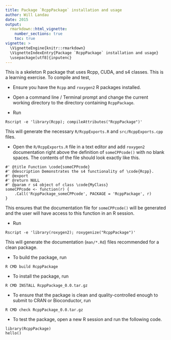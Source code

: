 ```yaml
---
title: Package `RcppPackage` installation and usage
author: Will Landau
date: 2015
output: 
  rmarkdown::html_vignette:
    number_sections: true
    toc: true
vignette: >
  \VignetteEngine{knitr::rmarkdown}
  \VignetteIndexEntry{Package `RcppPackage` installation and usage}
  \usepackage[utf8]{inputenc}
---
```


This is a skeleton R package that uses Rcpp, CUDA, and s4 classes. This is a learning exercise. To compile and test, 

- Ensure you have the `Rcpp` and `roxygen2` R packages installed.

- Open a command line / Terminal prompt and change the current working directory to the directory containing `RcppPackage`.
- Run 

```
Rscript -e 'library(Rcpp); compileAttributes("RcppPackage")'
```
This will generate the necessary `R/RcppExports.R` and `src/RcppExports.cpp` files.

- Open the `R/RcppExports.R` file in a text editor and add `roxygen2` documentation right above the definition of `someCPPcode()` with no blank spaces. The contents of the file should look exactly like this.

```
#' @title Function \code{someCPPcode}
#' @description Demonstrates the s4 functionality of \code{Rcpp}.
#' @export
#' @return NULL
#' @param r s4 object of class \code{MyClass}
someCPPcode <- function(r) {
    .Call('RcppPackage_someCPPcode', PACKAGE = 'RcppPackage', r)
}
```

This ensures that the documentation file for `someCPPcode()` will be generated and the user will have access to this function in an R session.


- Run 

```
Rscript -e 'library(roxygen2); roxygenize("RcppPackage")'
``` 

This will generate the documentation (`man/*.Rd`) files recommended for a clean package.

- To build the package, run 

```
R CMD build RcppPackage
```

- To install the package, run

```
R CMD INSTALL RcppPackage_0.0.tar.gz
```

- To ensure that the package is clean and quality-controlled enough to submit to CRAN or Bioconductor, run

```
R CMD check RcppPackage_0.0.tar.gz
```

- To test the package, open a new R session and run the following code.

```
library(RcppPackage)
hello()
```




